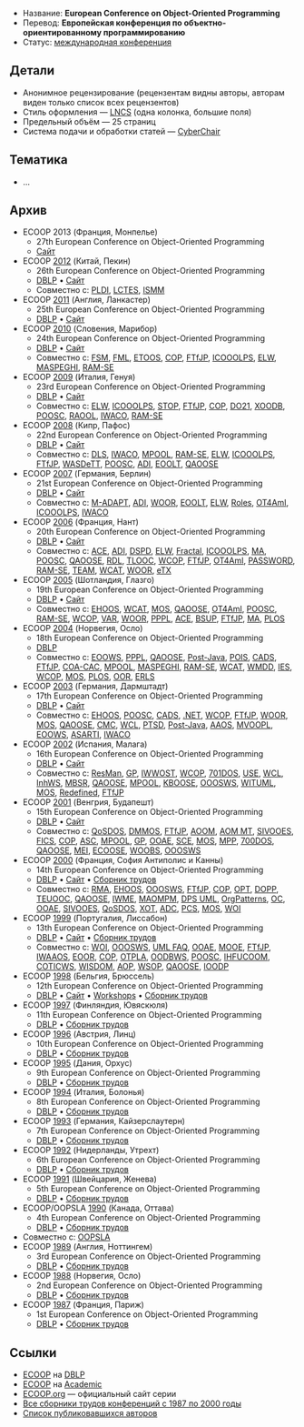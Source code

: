 * Название: '''European Conference on Object-Oriented Programming'''
* Перевод: '''Европейская конференция по объектно-ориентированному программированию'''
* Статус: [[International-Conference|международная конференция]]

== Детали ==
* Анонимное рецензирование (рецензентам видны авторы, авторам виден только список всех рецензентов)
* Стиль оформления — [[LNCS]] (одна колонка, большие поля)
* Предельный объём — 25 страниц
* Система подачи и обработки статей — [[CyberChair]]

== Тематика ==
* …

== Архив ==
* ECOOP 2013 (Франция, Монпелье)
** 27th European Conference on Object-Oriented Programming
** [http://www.lirmm.fr/ecoop13/ Сайт]
* ECOOP [[2012]] (Китай, Пекин)
** 26th European Conference on Object-Oriented Programming
** [http://dblp.uni-trier.de/db/conf/ecoop/ecoop2012.html DBLP] • [http://ecoop12.cs.purdue.edu/ Сайт]
** Совместно с: [[PLDI]], [[LCTES]], [[ISMM]]
* ECOOP [[2011]] (Англия, Ланкастер)
** 25th European Conference on Object-Oriented Programming
** [http://dblp.uni-trier.de/db/conf/ecoop/ecoop2011.html DBLP] • [http://scc-sentinel.lancs.ac.uk/ecoop11/ Сайт]
* ECOOP [[2010]] (Словения, Марибор)
** 24th European Conference on Object-Oriented Programming
** [http://dblp.uni-trier.de/db/conf/ecoop/ecoop2010.html DBLP] • [http://ecoop2010.uni-mb.si/ Сайт]
** Совместно с: [[FSM]], [[FML]], [[ETOOS]], [[COP]], [[FTfJP]], [[ICOOOLPS]], [[ELW]], [[MASPEGHI]], [[RAM-SE]]
* ECOOP [[2009]] (Италия, Генуя)
** 23rd European Conference on Object-Oriented Programming
** [http://dblp.uni-trier.de/db/conf/ecoop/ecoop2009.html DBLP] • [http://ecoop09.disi.unige.it/ Сайт]
** Совместно с: [[ELW]], [[ICOOOLPS]], [[STOP]], [[FTfJP]], [[COP]], [[DO21]], [[XOODB]], [[POOSC]], [[RAOOL]], [[IWACO]], [[RAM-SE]]
* ECOOP [[2008]] (Кипр, Пафос)
** 22nd European Conference on Object-Oriented Programming
** [http://dblp.uni-trier.de/db/conf/ecoop/ecoop2008.html DBLP] • [http://ecoop08.cs.ucy.ac.cy/ Сайт]
** Совместно с: [[DLS]], [[IWACO]], [[MPOOL]], [[RAM-SE]], [[ELW]], [[ICOOOLPS]], [[FTfJP]], [[WASDeTT]], [[POOSC]], [[ADI]], [[EOOLT]], [[QAOOSE]]
* ECOOP [[2007]] (Германия, Берлин)
** 21st European Conference on Object-Oriented Programming
** [http://dblp.uni-trier.de/db/conf/ecoop/ecoop2007.html DBLP] • [http://ecoop07.swt.cs.tu-berlin.de/ Сайт]
** Совместно с: [[M-ADAPT]], [[ADI]], [[WOOR]], [[EOOLT]], [[ELW]], [[Roles]], [[OT4AmI]], [[ICOOOLPS]], [[IWACO]]
* ECOOP [[2006]] (Франция, Нант)
** 20th European Conference on Object-Oriented Programming
** [http://dblp.uni-trier.de/db/conf/ecoop/ecoop2006.html DBLP] • [http://www.emn.fr/z-info/ecoop2006/ Сайт]
** Совместно с: [[ACE]], [[ADI]], [[DSPD]], [[ELW]], [[Fractal]], [[ICOOOLPS]], [[MA]], [[POOSC]], [[QAOOSE]], [[RDL]], [[TLOOC]], [[WCOP]], [[FTfJP]], [[OT4AmI]], [[PASSWORD]], [[RAM-SE]], [[TEAM]], [[WCAT]], [[WOOR]], [[eTX]]
* ECOOP [[2005]] (Шотландия, Глазго)
** 19th European Conference on Object-Oriented Programming
** [http://dblp.uni-trier.de/db/conf/ecoop/ecoop2005.html DBLP] • [http://www.dcs.gla.ac.uk/research/conference/ecoop2005/ Сайт]
** Совместно с: [[EHOOS]], [[WCAT]], [[MOS]], [[QAOOSE]], [[OT4AmI]], [[POOSC]], [[RAM-SE]], [[WCOP]], [[VAR]], [[WOOR]], [[PPPL]], [[ACE]], [[BSUP]], [[FTfJP]], [[MA]], [[PLOS]]
* ECOOP [[2004]] (Норвегия, Осло)
** 18th European Conference on Object-Oriented Programming
** [http://dblp.uni-trier.de/db/conf/ecoop/ecoop2004.html DBLP]
** Совместно с: [[EOOWS]], [[PPPL]], [[QAOOSE]], [[Post-Java]], [[POIS]], [[CADS]], [[FTfJP]], [[COA-CAC]], [[MPOOL]], [[MASPEGHI]], [[RAM-SE]], [[WCAT]], [[WMDD]], [[IES]], [[WCOP]], [[MOS]], [[PLOS]], [[OOR]], [[ERLS]]
* ECOOP [[2003]] (Германия, Дармштадт)
** 17th European Conference on Object-Oriented Programming
** [http://dblp.uni-trier.de/db/conf/ecoop/ecoop2003.html DBLP] • [http://www.st.informatik.tu-darmstadt.de:8080/ecoop/ Сайт]
** Совместно с: [[EHOOS]], [[POOSC]], [[CADS]], [[.NET]], [[WCOP]], [[FTfJP]], [[WOOR]], [[MOS]], [[QAOOSE]], [[CMC]], [[WCL]], [[PTSD]], [[Post-Java]], [[AAOS]], [[MVOOPL]], [[EOOWS]], [[ASARTI]], [[IWACO]]
* ECOOP [[2002]] (Испания, Малага)
** 16th European Conference on Object-Oriented Programming
** [http://dblp.uni-trier.de/db/conf/ecoop/ecoop2002.html DBLP] • [http://ecoop2002.lcc.uma.es/ Сайт]
** Совместно с: [[ResMan]], [[GP]], [[IWWOST]], [[WCOP]], [[700DOS|701DOS]], [[USE]], [[WCL]], [[InhWS]], [[MBSR]], [[QAOOSE]], [[MPOOL]], [[KBOOSE]], [[OOOSWS]], [[WITUML]], [[MOS]], [[Redefined]], [[FTfJP]]
* ECOOP [[2001]] (Венгрия, Будапешт)
** 15th European Conference on Object-Oriented Programming
** [http://dblp.uni-trier.de/db/conf/ecoop/ecoop2001.html DBLP] • [http://ecoop2001.inf.elte.hu/ Сайт]
** Совместно с: [[QoSDOS]], [[DMMOS]], [[FTfJP]], [[AOOM]], [[AOM MT]], [[SIVOOES]], [[FICS]], [[COP]], [[ASC]], [[MPOOL]], [[GP]], [[OOAE]], [[SCE]], [[MOS]], [[MPP]], [[700DOS]], [[QAOOSE]], [[MEI]], [[ECOOSE]], [[WOOBS]], [[OOOSWS]]
* ECOOP [[2000]] (Франция, София Антиполис и Канны)
** 14th European Conference on Object-Oriented Programming
** [http://dblp.uni-trier.de/db/conf/ecoop/ecoop2000.html DBLP] • [http://users.polytech.unice.fr/~jpr/www-ecoop2000/ Сайт] • [http://www.ifs.uni-linz.ac.at/~ecoop/cd/tocs/t1850.htm Сборник трудов]
** Совместно с: [[RMA]], [[EHOOS]], [[OOOSWS]], [[FTfJP]], [[COP]], [[OPT]], [[DOPP]], [[TEUOOC]], [[QAOOSE]], [[IWME]], [[MAOMPM]], [[DPS UML]], [[OrgPatterns]], [[OC]], [[OOAE]], [[SIVOOES]], [[QoSDOS]], [[XOT]], [[ADC]], [[PCS]], [[MOS]], [[WOI]]
* ECOOP [[1999]] (Португалия, Лиссабон)
** 13th European Conference on Object-Oriented Programming
** [http://dblp.uni-trier.de/db/conf/ecoop/ecoop99.html DBLP] • [http://ecoop99.di.fc.ul.pt/ Сайт] • [http://www.ifs.uni-linz.ac.at/~ecoop/cd/tocs/t1628.htm Сборник трудов]
** Совместно с: [[WOI]], [[OOOSWS]], [[UML FAQ]], [[OOAE]], [[MOOE]], [[FTfJP]], [[IWAAOS]], [[EOOR]], [[COP]], [[OTPLA]], [[OODBWS]], [[POOSC]], [[IHFUCOOM]], [[COTICWS]], [[WISDOM]], [[AOP]], [[WSOP]], [[QAOOSE]], [[IOODP]]
* ECOOP [[1998]] (Бельгия, Брюссель)
** 12th European Conference on Object-Oriented Programming
** [http://dblp.uni-trier.de/db/conf/ecoop/ecoop98.html DBLP] • [http://ecoop98.vub.ac.be/ Сайт] • [http://ecoop98.vub.ac.be/workshops.html Workshops] • [http://www.ifs.uni-linz.ac.at/~ecoop/cd/tocs/t1445.htm Сборник трудов]
* ECOOP [[1997]] (Финляндия, Ювяскюля)
** 11th European Conference on Object-Oriented Programming
** [http://dblp.uni-trier.de/db/conf/ecoop/ecoop97.html DBLP] • [http://www.ifs.uni-linz.ac.at/~ecoop/cd/tocs/t1241.htm Сборник трудов]
* ECOOP [[1996]] (Австрия, Линц)
** 10th European Conference on Object-Oriented Programming
** [http://dblp.uni-trier.de/db/conf/ecoop/ecoop96.html DBLP] • [http://www.ifs.uni-linz.ac.at/~ecoop/cd/tocs/t1098.htm Сборник трудов]
* ECOOP [[1995]] (Дания, Орхус)
** 9th European Conference on Object-Oriented Programming
** [http://dblp.uni-trier.de/db/conf/ecoop/ecoop95.html DBLP] • [http://www.ifs.uni-linz.ac.at/~ecoop/cd/tocs/t0952.htm Сборник трудов]
* ECOOP [[1994]] (Италия, Болонья)
** 8th European Conference on Object-Oriented Programming
** [http://dblp.uni-trier.de/db/conf/ecoop/ecoop94.html DBLP] • [http://www.ifs.uni-linz.ac.at/~ecoop/cd/tocs/t0821.htm Сборник трудов]
* ECOOP [[1993]] (Германия, Кайзерслаутерн)
** 7th European Conference on Object-Oriented Programming
** [http://dblp.uni-trier.de/db/conf/ecoop/ecoop93.html DBLP] • [http://www.ifs.uni-linz.ac.at/~ecoop/cd/tocs/t0707.htm Сборник трудов]
* ECOOP [[1992]] (Нидерланды, Утрехт)
** 6th European Conference on Object-Oriented Programming
** [http://dblp.uni-trier.de/db/conf/ecoop/ecoop92.html DBLP] • [http://www.ifs.uni-linz.ac.at/~ecoop/cd/tocs/t0615.htm Сборник трудов]
* ECOOP [[1991]] (Швейцария, Женева)
** 5th European Conference on Object-Oriented Programming
** [http://dblp.uni-trier.de/db/conf/ecoop/ecoop91.html DBLP] • [http://www.ifs.uni-linz.ac.at/~ecoop/cd/tocs/t0512.htm Сборник трудов]
* ECOOP/OOPSLA [[1990]] (Канада, Оттава)
** 4th European Conference on Object-Oriented Programming
** [http://dblp.uni-trier.de/db/conf/oopsla/oopsla90.html DBLP] • [http://www.ifs.uni-linz.ac.at/~ecoop/cd/tocs/tec90.htm Сборник трудов]
* Совместно с: [[SPLASH|OOPSLA]]
* ECOOP [[1989]] (Англия, Ноттингем)
** 3rd European Conference on Object-Oriented Programming
** [http://dblp.uni-trier.de/db/conf/ecoop/ecoop89.html DBLP] • [http://www.ifs.uni-linz.ac.at/~ecoop/cd/tocs/tec89.htm Сборник трудов]
* ECOOP [[1988]] (Норвегия, Осло)
** 2nd European Conference on Object-Oriented Programming
** [http://dblp.uni-trier.de/db/conf/ecoop/ecoop88.html DBLP] • [http://www.ifs.uni-linz.ac.at/~ecoop/cd/tocs/t0322.htm Сборник трудов]
* ECOOP [[1987]] (Франция, Париж)
** 1st European Conference on Object-Oriented Programming
** [http://dblp.uni-trier.de/db/conf/ecoop/ecoop87.html DBLP] • [http://www.ifs.uni-linz.ac.at/~ecoop/cd/tocs/t0276.htm Сборник трудов]

== Ссылки ==
* [http://dblp.uni-trier.de/db/conf/ecoop/ ECOOP] на [[DBLP]]
* [http://academic.research.microsoft.com/Conference/662/ ECOOP] на [[Academic]]
* [http://www.ecoop.org/ ECOOP.org] — официальный сайт серии
* [http://www.ifs.uni-linz.ac.at/~ecoop/cd/start.htm Все сборники трудов конференций с [[1987]] по [[2000]] годы]
* [http://www.ifs.uni-linz.ac.at/~ecoop/cd/html/authind.htm Список публиковавшихся авторов]
